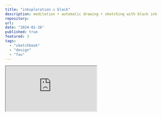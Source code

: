 ```yaml
---
title: "inksploration ○ black"
description: meditation • automatic drawing • sketching with black ink
repository: 
url: 
date: "2024-01-26"
published: true
featured: 3
tags:
  - "sketchbook"
  - "design"
  - "fau"
---
```


<div
  className="padlet-embed"
  style={{
    boxSizing: "border-box",
    overflow: "hidden",
    position: "absolute",
    right: 0,
    left: 0,
    bottom: -80,
    top: 80,
    width: "100%",
    background: "#000",
    "border-top": "4px solid #333",
    "border-bottom": "4px solid #333",
  }}
>
  <p style={{ padding: 0, margin: 0 }}>
    <iframe
      src="https://padlet.com/embed/l2huy0e23z5vyz6x"
      style={{
        width: "100%",
        height: "100vh",
        display: "block",
        padding: 0,
        margin: 0
      }}
    />
  </p>
</div>
